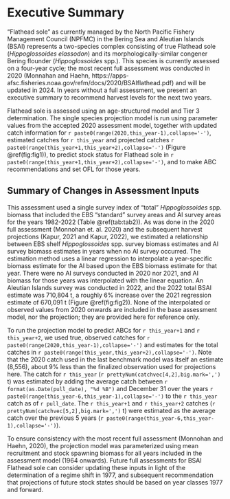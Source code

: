 # Executive Summary

“Flathead sole” as currently managed by the North Pacific Fishery Management Council (NPFMC) in the Bering Sea and Aleutian Islands (BSAI) represents a two-species complex consisting of true Flathead sole (*Hippoglossoides elassodon*) and its morphologically-similar congener Bering flounder (*Hippoglossoides*  spp.). This species is currently assessed on a four-year cycle; the most recent full assessment was conducted in 2020 (Monnahan and Haehn, https://apps-afsc.fisheries.noaa.gov/refm/docs/2020/BSAIflathead.pdf) and will be updated in 2024. In years without a full assessment, we present an executive summary to recommend harvest levels for the next two years. 
 
Flathead sole is assessed using an age-structured model and Tier 3 determination. The single species projection model is run using parameter values from the accepted 2020 assessment model, together with updated catch information for `r paste0(range(2020,this_year-1),collapse='-')`, estimated catches for `r this_year` and projected catches `r paste0(range(this_year+1,this_year+2),collapse='-')` (Figure \@ref(fig:fig1)), to predict stock status for Flathead sole in `r paste0(range(this_year+1,this_year+2),collapse='-')`, and to make ABC recommendations and set OFL for those years.

## Summary of Changes in Assessment Inputs

This assessment used a single survey index of “total” *Hippoglossoides* spp. biomass that included the EBS “standard” survey areas and AI survey areas for the years 1982-2022 (Table \@ref(tab:tab2)). As was done in the 2020 full assessment (Monnohan et. al. 2020) and the subsequent harvest projections (Kapur, 2021 and Kapur, 2022), we estimated a relationship between EBS shelf *Hippoglossoides* spp. survey biomass estimates and AI survey biomass estimates in years when no AI survey occurred. The estimation method uses a linear regression to interpolate a year-specific biomass estimate for the AI based upon the EBS biomass estimate for that year. There were no AI surveys conducted in 2020 nor 2021, and AI biomass for those years was interpolated with the linear equation. An Aleutian Islands survey was conducted in 2022, and the 2022 total BSAI estimate was 710,804 t, a roughly 6% increase over the 2021 regression estimate of 670,091 t (Figure \@ref(fig:fig2)). None of the interpolated or observed values from 2020 onwards are included in the base assessment model, nor the projection; they are provided here for reference only.

To run the projection model to predict ABCs for `r this_year+1` and `r this_year+2`, we used true, observed catches for `r paste0(range(2020,this_year-1),collapse='-')` and estimates for the total catches in `r paste0(range(this_year,this_year+2),collapse='-')`. Note that the 2020 catch used in the last benchmark model was itself an estimate (8,556), about 9% less than the finalized observation used for projections here. The catch for `r this_year` (`r prettyNum(catchvec[4,2],big.mark=',')` t) was estimated by adding the average catch between `r format(as.Date(pull_date), "%d %B")` and December 31 over the years `r paste0(range(this_year-6,this_year-1),collapse='-')` to the `r this_year` catch as of `r pull_date`. The `r this_year+1` and `r this_year+2` catches (`r prettyNum(catchvec[5,2],big.mark=',')` t) were estimated as the average catch over the previous 5 years (`r paste0(range(this_year-6,this_year-1),collapse='-')`).

To ensure consistency with the most recent full assessment (Monnohan and Haehn, 2020), the projection model was parameterized using mean recruitment and stock spawning biomass for all years included in the assessment model (1964 onwards). Future full assessments for BSAI Flathead sole can consider updating these inputs in light of the determination of a regime shift in 1977, and subsequent recommendation that projections of future stock states should be based on year classes 1977 and forward.

